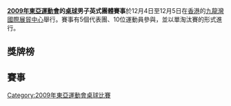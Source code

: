 '''[[2009年東亞運動會|2009年東亞運動會]]的[[2009年東亞運動會桌球比賽|桌球]]男子英式團體賽事'''於12月4日至12月5日在[[香港|香港]]的[[九龍灣國際展貿中心|九龍灣國際展貿中心]]舉行。賽事有5個代表團、10位運動員參與，並以單淘汰賽的形式進行。

==獎牌榜==
==賽事==
{{8TeamBracket-Compact-NoSeeds-Byes
| RD1=8強
| RD2=4強
| RD3=決賽


| team-width=185
| score-width=20

| RD1-team05='''{{TPE}}
| RD1-score05='''3
| RD1-team06={{MAC}}
| RD1-score06=2



| RD2-team01='''{{HKG}}
| RD2-score01='''3
| RD2-team02={{KOR}}
| RD2-score02=0

| RD2-team03='''{{TPE}}
| RD2-score03='''3
| RD2-team04={{CHN}}
| RD2-score04=1

| RD3-team01='''{{HKG}}
| RD3-score01='''3
| RD3-team02={{TPE}}
| RD3-score02=1

}}

[[Category:2009年東亞運動會桌球比賽|Category:2009年東亞運動會桌球比賽]]